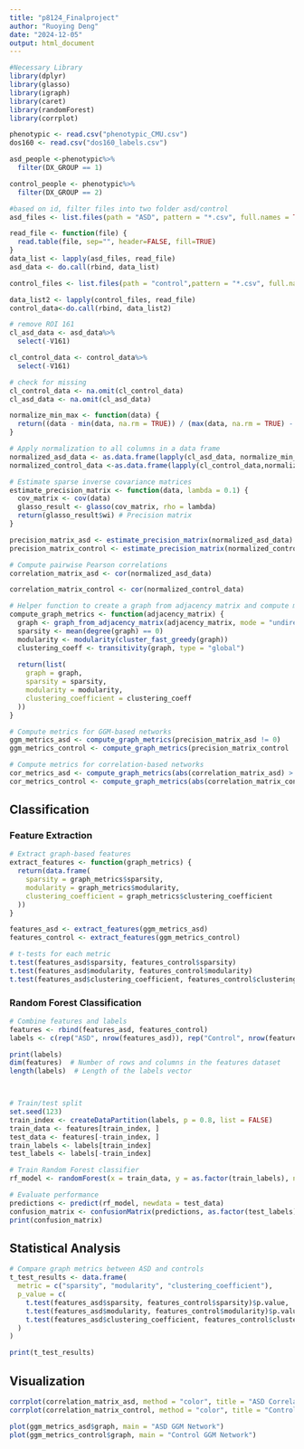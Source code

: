 ```yaml
---
title: "p8124_Finalproject"
author: "Ruoying Deng"
date: "2024-12-05"
output: html_document
---
```


```r
#Necessary Library
library(dplyr)
library(glasso)
library(igraph)
library(caret)
library(randomForest)
library(corrplot)
```

```r
phenotypic <- read.csv("phenotypic_CMU.csv")
dos160 <- read.csv("dos160_labels.csv")
```

```r
asd_people <-phenotypic%>%
  filter(DX_GROUP == 1)

control_people <- phenotypic%>%
  filter(DX_GROUP == 2)
```

```r
#based on id, filter files into two folder asd/control
asd_files <- list.files(path = "ASD", pattern = "*.csv", full.names = TRUE)

read_file <- function(file) {
  read.table(file, sep="", header=FALSE, fill=TRUE)
}
data_list <- lapply(asd_files, read_file)
asd_data <- do.call(rbind, data_list)
```

```r
control_files <- list.files(path = "control",pattern = "*.csv", full.names = TRUE)

data_list2 <- lapply(control_files, read_file)
control_data<-do.call(rbind, data_list2)
```

```r
# remove ROI 161
cl_asd_data <- asd_data%>%
  select(-V161)

cl_control_data <- control_data%>%
  select(-V161)

# check for missing
cl_control_data <- na.omit(cl_control_data)
cl_asd_data <- na.omit(cl_asd_data)

```

```r
normalize_min_max <- function(data) {
  return((data - min(data, na.rm = TRUE)) / (max(data, na.rm = TRUE) - min(data, na.rm = TRUE)))
}

# Apply normalization to all columns in a data frame
normalized_asd_data <- as.data.frame(lapply(cl_asd_data, normalize_min_max))
normalized_control_data <-as.data.frame(lapply(cl_control_data,normalize_min_max))

```


```r
# Estimate sparse inverse covariance matrices
estimate_precision_matrix <- function(data, lambda = 0.1) {
  cov_matrix <- cov(data)
  glasso_result <- glasso(cov_matrix, rho = lambda)
  return(glasso_result$wi) # Precision matrix
}

precision_matrix_asd <- estimate_precision_matrix(normalized_asd_data)
precision_matrix_control <- estimate_precision_matrix(normalized_control_data)
```

```r
# Compute pairwise Pearson correlations
correlation_matrix_asd <- cor(normalized_asd_data)

correlation_matrix_control <- cor(normalized_control_data)
```

```r
# Helper function to create a graph from adjacency matrix and compute metrics
compute_graph_metrics <- function(adjacency_matrix) {
  graph <- graph_from_adjacency_matrix(adjacency_matrix, mode = "undirected", weighted = TRUE, diag = FALSE)
  sparsity <- mean(degree(graph) == 0)
  modularity <- modularity(cluster_fast_greedy(graph))
  clustering_coeff <- transitivity(graph, type = "global")
  
  return(list(
    graph = graph,
    sparsity = sparsity,
    modularity = modularity,
    clustering_coefficient = clustering_coeff
  ))
}

# Compute metrics for GGM-based networks
ggm_metrics_asd <- compute_graph_metrics(precision_matrix_asd != 0)
ggm_metrics_control <- compute_graph_metrics(precision_matrix_control != 0)

# Compute metrics for correlation-based networks
cor_metrics_asd <- compute_graph_metrics(abs(correlation_matrix_asd) > 0.5)
cor_metrics_control <- compute_graph_metrics(abs(correlation_matrix_control) > 0.5)

```

## Classification
### Feature Extraction
```r
# Extract graph-based features
extract_features <- function(graph_metrics) {
  return(data.frame(
    sparsity = graph_metrics$sparsity,
    modularity = graph_metrics$modularity,
    clustering_coefficient = graph_metrics$clustering_coefficient
  ))
}

features_asd <- extract_features(ggm_metrics_asd)
features_control <- extract_features(ggm_metrics_control)

# t-tests for each metric
t.test(features_asd$sparsity, features_control$sparsity)
t.test(features_asd$modularity, features_control$modularity)
t.test(features_asd$clustering_coefficient, features_control$clustering_coefficient)
```

### Random Forest Classification
```r
# Combine features and labels
features <- rbind(features_asd, features_control)
labels <- c(rep("ASD", nrow(features_asd)), rep("Control", nrow(features_control)))

print(labels)
dim(features)  # Number of rows and columns in the features dataset
length(labels)  # Length of the labels vector



# Train/test split
set.seed(123)
train_index <- createDataPartition(labels, p = 0.8, list = FALSE)
train_data <- features[train_index, ]
test_data <- features[-train_index, ]
train_labels <- labels[train_index]
test_labels <- labels[-train_index]

# Train Random Forest classifier
rf_model <- randomForest(x = train_data, y = as.factor(train_labels), ntree = 100)

# Evaluate performance
predictions <- predict(rf_model, newdata = test_data)
confusion_matrix <- confusionMatrix(predictions, as.factor(test_labels))
print(confusion_matrix)
```
## Statistical Analysis
```r
# Compare graph metrics between ASD and controls
t_test_results <- data.frame(
  metric = c("sparsity", "modularity", "clustering_coefficient"),
  p_value = c(
    t.test(features_asd$sparsity, features_control$sparsity)$p.value,
    t.test(features_asd$modularity, features_control$modularity)$p.value,
    t.test(features_asd$clustering_coefficient, features_control$clustering_coefficient)$p.value
  )
)

print(t_test_results)
```

## Visualization
```r
corrplot(correlation_matrix_asd, method = "color", title = "ASD Correlation Matrix")
corrplot(correlation_matrix_control, method = "color", title = "Control Correlation Matrix")
```

```r
plot(ggm_metrics_asd$graph, main = "ASD GGM Network")
plot(ggm_metrics_control$graph, main = "Control GGM Network")

```

